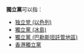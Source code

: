 '''獨立黨'''可以指：
*[[独立党_(以色列)|独立党 (以色列)]]
*[[獨立黨_(冰島)|獨立黨 (冰島)]]
*[[獨立黨_(巴勒斯坦託管地區)|獨立黨 (巴勒斯坦託管地區)]]
*[[香港獨立黨|香港獨立黨]]
{{disambig|cat=三字消歧義}}